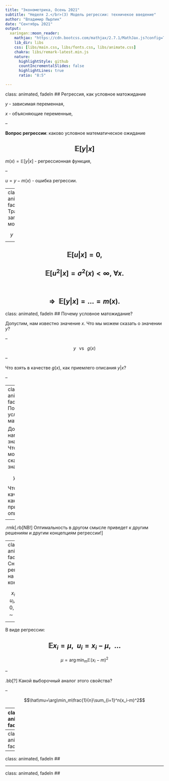 ```yaml
---
title: "Эконометрика, Осень 2021"
subtitle: "Неделя 2.</br>(3) Модель регрессии: техничекое введение"
author: "Владимир Пырлик"
date: "Сентябрь 2021"
output:
  xaringan::moon_reader:
    mathjax: "https://cdn.bootcss.com/mathjax/2.7.1/MathJax.js?config=TeX-MML-AM_HTMLorMML"
    lib_dir: libs
    css: [libs/main.css, libs/fonts.css, libs/animate.css]
    chakra: libs/remark-latest.min.js
    nature:
      highlightStyle: github
      countIncrementalSlides: false
      highlightLines: true
      ratio: "8:5"

---
```

class: animated, fadeIn
## Регрессия, как условное матожидание

$y$ - зависимая переменная,

$x$ - объясняющие переменные, 

--

**Вопрос регрессии**: каково условное математическое ожидание

$$\mathbb{E}[y|x]$$
--

$m(x)=\mathbb{E}[y|x]$ - регрессионная функция,

--

$u=y-m(x)$ - ошибка регрессии.

---
class: animated, fadeIn
## Традиционная запись модели

$$y=m(x)+u,$$

--

$$\mathbb{E}[u|x]=0,$$
--

$$\mathbb{E}[u^2|x]=\sigma^2(x)<\infty,\;\forall x.$$
--

</br>

$$\Rightarrow \;\; \mathbb{E}[y|x]=...=m(x).$$
---
class: animated, fadeIn
## Почему условное матожидание?

Допустим, нам известно значение $x$. Что мы можем сказать о значении $y$?

--

$$y\;\;\;\text{vs}\;\;\;g(x)$$

--

Что взять в качестве $g(x)$, как приемлего описания $y|x$?

--

\begin{equation}
  \min_{g(x)}\mathbb{E}[(y-g(x))^2|x]
\end{equation}

---
class: animated, fadeIn
## Почему условное матожидание?

Допустим, нам известно значение $x$. Что мы можем сказать о значении $y$?

$$y\;\;\;\text{vs}\;\;\;g(x)$$

Что взять в качестве $g(x)$, как приемлего описания $y|x$?

\begin{equation}
  \color{red}{m(x) = }\arg\min_{g(x)}\mathbb{E}[(y-g(x))^2|x]\tag{2.3}
\end{equation}

--

.rmk[.rb[NB!] Оптимальность в другом смысле приведет к другим решениям и другим концепциям регрессии!]

---
class: animated, fadeIn
## Снова регрессия на константу

$$x_i=\mu+u_i,\;\;\mathbb{E}u_i=0,\;\;(x_i,u_i)\sim\text{i.i.d.}, \;\;...$$
--

В виде регрессии:

$$\mathbb{E}x_i=\mu,\;\;u_i=x_i-\mu,\;\;...$$
--

$$\mu=\arg\min_{m}\mathbb{E}(x_i-m)^2$$

--

.bb[?] Какой выборочный аналог этого свойства?

--

$$\hat\mu=\arg\min_m\frac{1}{n}\sum_{i=1}^n(x_i-m)^2$$

---
class: animated, fadeIn
## 

---
class: animated, fadeIn
## 

---
class: animated, fadeIn
## 

---
class: animated, fadeIn
## 

